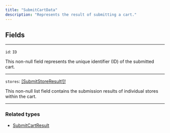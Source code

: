 ```yaml
---
title: "SubmitCartData"
description: "Represents the result of submitting a cart."
---
```


## Fields

---

`id`: `ID`

This non-null field represents the unique identifier (ID) of the submitted cart.

---

`stores`: [\[SubmitStoreResult!\]!](https://rye-docs.readme.io/reference/submitstoreresult)

This non-null list field contains the submission results of individual stores within the cart.

---

### Related types

* [SubmitCartResult](/reference/submitcartresult)